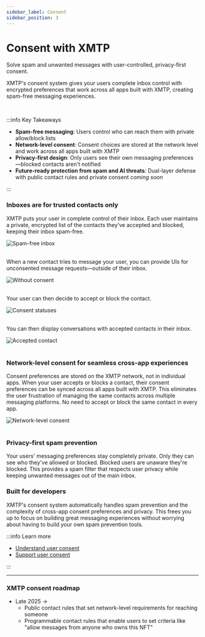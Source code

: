 ```yaml
---
sidebar_label: Consent
sidebar_position: 3
---
```


# Consent with XMTP

<p className="text-2xl font-bold mb-4">Solve spam and unwanted messages with user-controlled, privacy-first consent.</p>

XMTP's consent system gives your users complete inbox control with encrypted preferences that work across all apps built with XMTP, creating spam-free messaging experiences.

<br/>

:::info Key Takeaways

- **Spam-free messaging**: Users control who can reach them with private allow/block lists
- **Network-level consent**: Consent choices are stored at the network level and work across all apps built with XMTP
- **Privacy-first design**: Only users see their own messaging preferences—blocked contacts aren't notified
- **Future-ready protection from spam and AI threats**: Dual-layer defense with public contact rules and private consent *coming soon*

:::

### Inboxes are for trusted contacts only

XMTP puts your user in complete control of their inbox. Each user maintains a private, encrypted list of the contacts they’ve accepted and blocked, keeping their inbox spam-free.

<div className="text-center">
  <img src="/img/spam-free-inbox.png" alt="Spam-free inbox" />
</div>

<br/>

When a new contact tries to message your user, you can provide UIs for unconsented message requests—outside of their inbox.

<div className="text-center">
  <img src="/img/without-consent.png" alt="Without consent" />
</div>

<br/>

Your user can then decide to accept or block the contact.

<div className="text-center">
  <img src="/img/consent-statuses.png" alt="Consent statuses" />
</div>

<br/>

 You can then display conversations with accepted contacts in their inbox.

<div className="text-center">
  <img src="/img/accepted-contact.png" alt="Accepted contact" />
</div>

<br/>

### Network-level consent for seamless cross-app experiences

Consent preferences are stored on the XMTP network, not in individual apps. When your user accepts or blocks a contact, their consent preferences can be synced across all apps built with XMTP. This eliminates the user frustration of managing the same contacts across multiple messaging platforms. No need to accept or block the same contact in every app.

<div className="text-center">
  <img src="/img/network-level-consent.png" alt="Network-level consent" />
</div>

<br/>

### Privacy-first spam prevention

Your users' messaging preferences stay completely private. Only they can see who they've allowed or blocked. Blocked users are unaware they're blocked. This provides a spam filter that respects user privacy while keeping unwanted messages out of the main inbox.

### Built for developers

XMTP's consent system automatically handles spam prevention and the complexity of cross-app consent preferences and privacy. This frees you up to focus on building great messaging experiences without worrying about having to build your own spam prevention tools.

:::info Learn more

- [Understand user consent](https://docs.xmtp.org/chat-apps/user-consent/user-consent)
- [Support user consent](https://docs.xmtp.org/chat-apps/user-consent/support-user-consent)

:::

---

### XMTP consent roadmap

- Late 2025 →
    - Public contact rules that set network-level requirements for reaching someone
    - Programmable contact rules that enable users to set criteria like "allow messages from anyone who owns this NFT"
